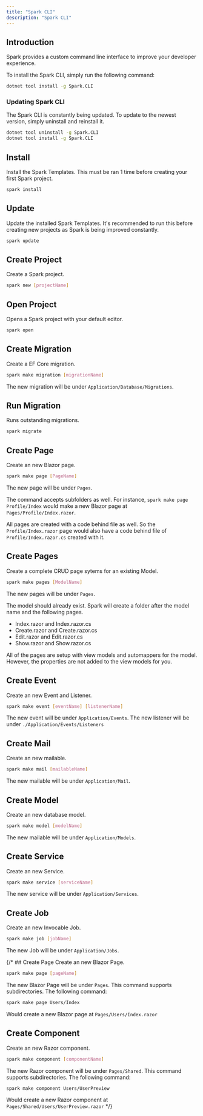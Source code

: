 ```yaml
---
title: "Spark CLI"
description: "Spark CLI"
---
```


## Introduction
Spark provides a custom command line interface to improve your developer experience.

To install the Spark CLI, simply run the following command:
```bash
dotnet tool install -g Spark.CLI
```

### Updating Spark CLI
The Spark CLI is constantly being updated. To update to the newest version, simply uninstall and reinstall it.
```bash
dotnet tool uninstall -g Spark.CLI
dotnet tool install -g Spark.CLI
```



## Install
Install the Spark Templates. This must be ran 1 time before creating your first Spark project.
```bash
spark install
```

## Update
Update the installed Spark Templates. It's recommended to run this before creating new projects as Spark is being improved constantly.
```bash
spark update
```

## Create Project
Create a Spark project.
```bash
spark new [projectName]
```

## Open Project
Opens a Spark project with your default editor.
```bash
spark open
```

## Create Migration
Create a EF Core migration.
```bash
spark make migration [migrationName]
```
The new migration will be under `Application/Database/Migrations`.

## Run Migration
Runs outstanding migrations.
```bash
spark migrate
```

## Create Page
Create an new Blazor page.
```bash
spark make page [PageName]
```
The new page will be under `Pages`. 

The command accepts subfolders as well. For instance, `spark make page Profile/Index` would make a new Blazor page at `Pages/Profile/Index.razor`.

All pages are created with a code behind file as well. So the `Profile/Index.razor` page would also have a code behind file of `Profile/Index.razor.cs` created with it.


## Create Pages
Create a complete CRUD page sytems for an existing Model.
```bash
spark make pages [ModelName]
```
The new pages will be under `Pages`. 

The model should already exist. Spark will create a folder after the model name and the following pages.

- Index.razor and Index.razor.cs
- Create.razor and Create.razor.cs
- Edit.razor and Edit.razor.cs
- Show.razor and Show.razor.cs

All of the pages are setup with view models and automappers for the model. However, the properties are not added to the view models for you.

## Create Event
Create an new Event and Listener.
```bash
spark make event [eventName] [listenerName]
```
The new event will be under `Application/Events`. The new listener will be under `./Application/Events/Listeners`

## Create Mail
Create an new mailable.
```bash
spark make mail [mailableName]
```
The new mailable will be under `Application/Mail`.

## Create Model
Create an new database model.
```bash
spark make model [modelName]
```
The new mailable will be under `Application/Models`.

## Create Service
Create an new Service.
```bash
spark make service [serviceName]
```
The new service will be under `Application/Services`.

## Create Job
Create an new Invocable Job.
```bash
spark make job [jobName]
```
The new Job will be under `Application/Jobs`.

{/* ## Create Page
Create an new Blazor Page.
```bash
spark make page [pageName]
```
The new Blazor Page will be under `Pages`. This command supports subdirectories. The following command:
```bash
spark make page Users/Index
```
Would create a new Blazor page at `Pages/Users/Index.razor`

## Create Component
Create an new Razor component.
```bash
spark make component [componentName]
```
The new Razor component will be under `Pages/Shared`. This command supports subdirectories. The following command:
```bash
spark make component Users/UserPreview
```
Would create a new Razor component at `Pages/Shared/Users/UserPreview.razor` */}
